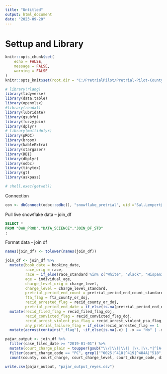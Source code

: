 ```yaml
---
title: "Untitled"
output: html_document
date: "2023-09-20"
---
```


# Settup and Library
```r
knitr::opts_chunk$set(
	echo = FALSE,
	message = FALSE,
	warning = FALSE
)
knitr::opts_knit$set(root.dir = "C:/PretrialPilot/Pretrial-Pilot-County-Analysis")

# library(rlang)
library(tidyverse)
library(data.table)
library(openxlsx)
#library(readxl)
library(lubridate)
library(gsubfn)
library(fuzzyjoin)
library(dplyr)
# library(multidplyr)
library(pROC)
library(broom)
library(kableExtra)
library(stargazer)
library(DBI)
library(dbplyr)
library(odbc)
library(tinytex)
library(gt)
library(askpass)

# shell.exec(getwd())
```

Connection
```r

con <- dbConnect(odbc::odbc(), "snowflake_pretrial", uid ="Sal.Lempert@jud.ca.gov", pwd = rstudioapi::askForPassword("Password"))

```

Pull live snowflake data -- join_df
```sql
SELECT *
FROM "DWH_PROD"."DATA_SCIENCE"."JOIN_DF_STD"
;
```

Format data - join df 
```r
names(join_df) <- tolower(names(join_df))

join_df <- join_df %>%
  mutate(book_date = booking_date,
         race_orig = race,
         race = if_else(race_standard %in% c("White", "Black", "Hispanic"), race_standard, "Other/Unknown"),
         age = individual_age,
         charge_level_orig = charge_level,
         charge_level = charge_level_standard,
         pretrial_period_end_count = pretrial_period_end_count_standard,
         fta_flag = fta_county_or_doj,
         recid_arrested_flag = recid_county_or_doj,
         pretrial_period_end_date = if_else(is.na(pretrial_period_end_date), as.Date(pretrial_period_end_date_doj), as.Date(pretrial_period_end_date)))%>%
  mutate(recid_filed_flag = recid_filed_flag_doj, 
         recid_convicted_flag = recid_convicted_flag_doj, 
         recid_arrest_violent_psa_flag = recid_arrest_violent_psa_flag_doj,
         any_pretrial_failure_flag = if_else(recid_arrested_flag == 1 | fta_flag == 1, 1, 0)) %>% ## update this when we get county data on these
  mutate(across(contains("_flag"), ~if_else(is.na(.x) | .x == "No" | .x == "Unknown" | .x == "0" | .x == 0, 0, as.numeric(1))))  


```

```r
pajar_output <- join_df %>%
  filter(case_filed_date >= "2019-01-01") %>%
  mutate(court_charge_plain = toupper(gsub("\\/|\\(|\\)| |\\.|\\.*|^[A-Z]*|\\\\.*|\\{|\\}|\\+|\\&|>|\\-|<","", court_charge))) %>%
  filter(court_charge_code == "PC", grepl("^6025|^418|^419|^484A|^518", court_charge_plain)) %>%
  count(county, court_charge, court_charge_level, court_charge_code, disposition_type)

write.csv(pajar_output, "pajar_output_reyes.csv")
```

